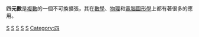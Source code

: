 '''四元數'''是[[复数_(数学)|複數]]的一個不可換擴張，其在[[數學|數學]]、[[物理|物理]]和[[電腦圖形學|電腦圖形學]]上都有著很多的應用。

{{catmore}}

[[Category:環論|S]]
[[Category:拓撲環|S]]
[[Category:克利福德代數|S]]
[[Category:四維幾何|S]]
[[Category:超複數|S]]
[[Category:四|Category:四]]